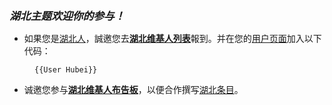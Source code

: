 '''''<span style="font-size:larger;">湖北主题欢迎你的参与！</span>'''''
*如果您是[[:Category:湖北维基人|湖北人]]，誠邀您去'''[[Wikipedia:湖北维基人列表|湖北维基人列表]]'''報到。并在您的[[Wikipedia:用戶頁|用户页面]]加入以下代码：
:<code><nowiki>{{User Hubei}}</nowiki></code>
*诚邀您参与'''[[Wikipedia:湖北维基人布告板|湖北维基人布告板]]'''，以便合作撰写[[:Category:湖北|湖北条目]]。